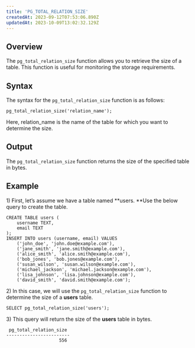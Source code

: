 ```yaml
---
title: 'PG_TOTAL_RELATION_SIZE'
createdAt: 2023-09-12T07:53:06.890Z
updatedAt: 2023-10-09T13:02:32.129Z
---
```


## **Overview**

The `pg_total_relation_size` function allows you to retrieve the size of a table. This function is useful for monitoring the storage requirements.

## **Syntax**

The syntax for the `pg_total_relation_size` function is as follows:

```pgsql
pg_total_relation_size('relation_name');
```

Here, relation\_name is the name of the table for which you want to determine the size.

## **Output**

The `pg_total_relation_size` function returns the size of the specified table in bytes.

## **Example**

1\) First, let’s assume we have a table named **users. **Use the below query to create the table.

```pgsql
CREATE TABLE users (
    username TEXT,
    email TEXT
);
INSERT INTO users (username, email) VALUES
    ('john_doe', 'john.doe@example.com'),
    ('jane_smith', 'jane.smith@example.com'),
    ('alice_smith', 'alice.smith@example.com'),
    ('bob_jones', 'bob.jones@example.com'),
    ('susan_wilson', 'susan.wilson@example.com'),
    ('michael_jackson', 'michael.jackson@example.com'),
    ('lisa_johnson', 'lisa.johnson@example.com'),
    ('david_smith', 'david.smith@example.com');
```

2\) In this case, we will use the `pg_total_relation_size` function to determine the size of a **users** table.

```pgsql
SELECT pg_total_relation_size('users');
```

3\) This query will return the size of the **users** table in bytes.

```pgsql
 pg_total_relation_size 
------------------------
                    556
```

